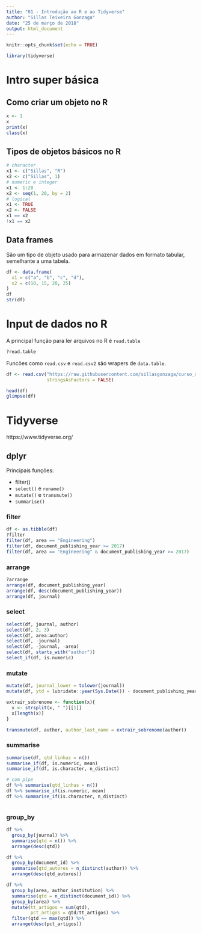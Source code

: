 ```yaml
---
title: "01 - Introdução ao R e ao Tidyverse"
author: "Sillas Teixeira Gonzaga"
date: "25 de março de 2018"
output: html_document
---
```


```r
knitr::opts_chunk$set(echo = TRUE)
```


```r
library(tidyverse)
```

# Intro super básica

## Como criar um objeto no R

```r
x <- 1
x
print(x)
class(x)
```

## Tipos de objetos básicos no R

```r
# character
x1 <- c("Sillas", "R")
x2 <- c("Sillas", 1)
# numeric e integer
x1 <- 1:20
x2 <- seq(1, 20, by = 2)
# logical
x1 <- TRUE
x2 <- FALSE
x1 == x2
!x1 == x2
```


## Data frames

São um tipo de objeto usado para armazenar dados em formato tabular, semelhante a uma tabela.
  

```r
df <- data.frame(
  x1 = c("a", "b", "c", "d"),
  x2 = c(10, 15, 20, 25)
)
df
str(df)

```

# Input de dados no R

A principal função para ler arquivos no R é `read.table`

```r
?read.table
```

Funcões como `read.csv` e `read.csv2` são wrapers de `data.table`.

```r
df <- read.csv("https://raw.githubusercontent.com/sillasgonzaga/curso_redes_sociais/master/data/scielo_amostra.csv",
               stringsAsFactors = FALSE)

head(df)
glimpse(df)
```


# Tidyverse

https://www.tidyverse.org/

## dplyr

Principais funções:

* filter()  
* `select()` e `rename()`
* `mutate()` e `transmute()`  
* `summarise()`  

### filter

```r
df <- as.tibble(df)
?filter
filter(df, area == "Engineering")
filter(df, document_publishing_year >= 2017)
filter(df, area == "Engineering" & document_publishing_year >= 2017)
```

### arrange

```r
?arrange
arrange(df, document_publishing_year)
arrange(df, desc(document_publishing_year))
arrange(df, journal)

```

### select

```r
select(df, journal, author)
select(df, 2, 3)
select(df, area:author)
select(df, -journal)
select(df, -journal, -area)
select(df, starts_with("author"))
select_if(df, is.numeric)
```

### mutate

```r
mutate(df, journal_lower = tolower(journal))
mutate(df, ytd = lubridate::year(Sys.Date()) - document_publishing_year)

extrair_sobrenome <- function(x){
  x <- strsplit(x, " ")[[1]]
  x[length(x)]
}

transmute(df, author, author_last_name = extrair_sobrenome(author))
```


### summarise

```r
summarise(df, qtd_linhas = n())
summarise_if(df, is.numeric, mean)
summarise_if(df, is.character, n_distinct)

# com pipe
df %>% summarise(qtd_linhas = n())
df %>% summarise_if(is.numeric, mean)
df %>% summarise_if(is.character, n_distinct)



```

### group_by

```r
df %>% 
  group_by(journal) %>% 
  summarise(qtd = n()) %>% 
  arrange(desc(qtd))

```

```r
df %>% 
  group_by(document_id) %>% 
  summarise(qtd_autores = n_distinct(author)) %>% 
  arrange(desc(qtd_autores))

df %>% 
  group_by(area, author_institution) %>% 
  summarise(qtd = n_distinct(document_id)) %>% 
  group_by(area) %>% 
  mutate(tt_artigos = sum(qtd),
         pct_artigos = qtd/tt_artigos) %>% 
  filter(qtd == max(qtd)) %>% 
  arrange(desc(pct_artigos))



```



